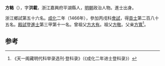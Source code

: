 '''方輅'''（{{bd|1433年||？}}），字'''洪載'''，浙江嘉興府平湖縣人，[[明朝|明朝]]政治人物。進士出身。

浙江鄉試第五十六名。[[成化|成化]]二年（1466年），參加丙戌科[[會試|會試]]，得[[貢士|貢士]]第二百八十五名。[[殿試|殿試]]登[[進士|進士]]第三甲第十一名。曾祖父[[方大有|方大有]]。祖父[[方敬|方敬]]。父亲[[方寬|方寬]]<ref>《天一阁藏明代科举录选刊·登科录》（《成化二年进士登科录》）</ref>。

==参考==
{{reflist}}
{{明朝人物小作品}}
{{成化二年丙戌科殿試金榜}}